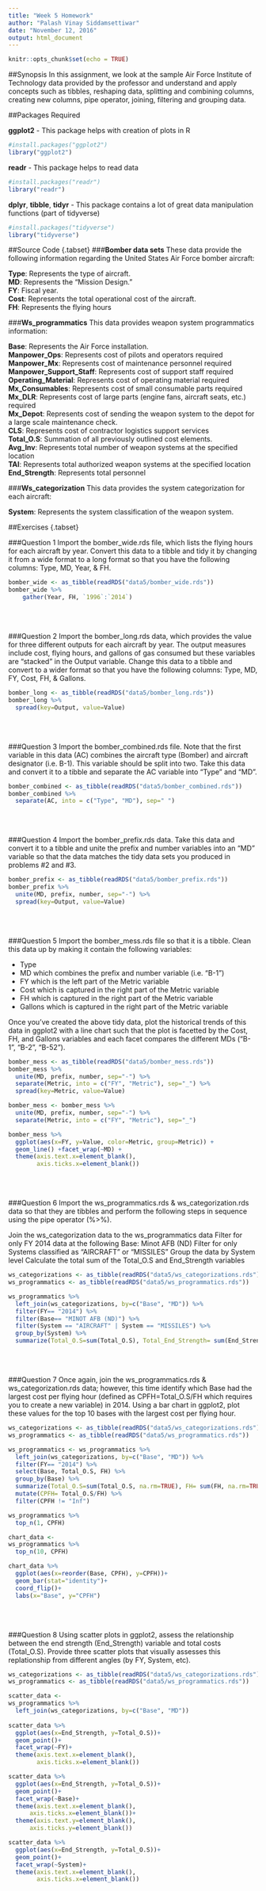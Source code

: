 ---
title: "Week 5 Homework"
author: "Palash Vinay Siddamsettiwar"
date: "November 12, 2016"
output: html_document
---

```{r setup, include=FALSE}
knitr::opts_chunk$set(echo = TRUE)
```

##Synopsis
In this assignment, we look at the sample Air Force Institute of Technology data provided by the professor and understand and apply concepts such as tibbles, reshaping data, splitting and combining columns, creating new columns, pipe operator, joining, filtering and grouping data.

##Packages Required

**ggplot2** - This package helps with creation of plots in R
``` {r, warning=F, message=F}
#install.packages("ggplot2")
library("ggplot2")
```

**readr** - This package helps to read data
``` {r, warning=F, message=F}
#install.packages("readr")
library("readr")
```

**dplyr**, **tibble**,  **tidyr** - This package contains a lot of great data manipulation functions (part of tidyverse)
``` {r, warning=F, message=F}
#install.packages("tidyverse")
library("tidyverse")
```



##Source Code  {.tabset}
###**Bomber data sets** 
These data provide the following information regarding the United States Air Force bomber aircraft:

**Type**: Represents the type of aircraft. <br>
**MD**: Represents the “Mission Design.” <br>
**FY**: Fiscal year. <br>
**Cost**: Represents the total operational cost of the aircraft. <br>
**FH**: Represents the flying hours <br>


###**Ws_programmatics** 
This data provides weapon system programmatics information:

**Base**: Represents the Air Force installation.<br>
**Manpower_Ops**: Represents cost of pilots and operators required<br>
**Manpower_Mx**: Represents cost of maintenance personnel required<br>
**Manpower_Support_Staff**: Represents cost of support staff required<br>
**Operating_Material**: Represents cost of operating material  required<br>
**Mx_Consumables**: Represents cost of small consumable parts required<br>
**Mx_DLR**: Represents cost of large parts (engine fans, aircraft seats, etc.) required<br>
**Mx_Depot**: Represents cost of sending the weapon system to the depot for a large scale maintenance check.<br>
**CLS**: Represents cost of contractor logistics support services<br>
**Total_O.S**: Summation of all previously outlined cost elements.<br>
**Avg_Inv**: Represents total number of weapon systems at the specified location<br>
**TAI**: Represents total authorized weapon systems at the specified location<br>
**End_Strength**: Represents total personnel<br>

###**Ws_categorization**
This data provides the system categorization for each aircraft:

**System**: Represents the system classification of the weapon system.<br>

##Exercises {.tabset}

###Question 1 
Import the bomber_wide.rds file, which lists the flying hours for each aircraft by year. Convert this data to a tibble and tidy it by changing it from a wide format to a long format so that you have the following columns: Type, MD, Year, & FH.

``` {r}
bomber_wide <- as_tibble(readRDS("data5/bomber_wide.rds"))
bomber_wide %>% 
    gather(Year, FH, `1996`:`2014`)
```


<br>
<br>


###Question 2 
Import the bomber_long.rds data, which provides the value for three different outputs for each aircraft by year. The output measures include cost, flying hours, and gallons of gas consumed but these variables are “stacked” in the Output variable. Change this data to a tibble and convert to a wider format so that you have the following columns: Type, MD, FY, Cost, FH, & Gallons.

``` {r}
bomber_long <- as_tibble(readRDS("data5/bomber_long.rds"))
bomber_long %>%
  spread(key=Output, value=Value)
```


<br>
<br>


###Question 3
Import the bomber_combined.rds file. Note that the first variable in this data (AC) combines the aircraft type (Bomber) and aircraft designator (i.e. B-1). This variable should be split into two. Take this data and convert it to a tibble and separate the AC variable into “Type” and “MD”.
``` {r}
bomber_combined <- as_tibble(readRDS("data5/bomber_combined.rds"))
bomber_combined %>%
  separate(AC, into = c("Type", "MD"), sep=" ")
```

<br>
<br>


###Question 4
Import the bomber_prefix.rds data. Take this data and convert it to a tibble and unite the prefix and number variables into an “MD” variable so that the data matches the tidy data sets you produced in problems #2 and #3.
``` {r}
bomber_prefix <- as_tibble(readRDS("data5/bomber_prefix.rds"))
bomber_prefix %>%
  unite(MD, prefix, number, sep="-") %>%
  spread(key=Output, value=Value)
```

<br>
<br>


###Question 5
Import the bomber_mess.rds file so that it is a tibble. Clean this data up by making it contain the following variables:

* Type
* MD which combines the prefix and number variable (i.e. “B-1”)
* FY which is the left part of the Metric variable
* Cost which is captured in the right part of the Metric variable
* FH which is captured in the right part of the Metric variable
* Gallons which is captured in the right part of the Metric variable

Once you’ve created the above tidy data, plot the historical trends of this data in ggplot2 with a line chart such that the plot is facetted by the Cost, FH, and Gallons variables and each facet compares the different MDs (“B-1”, “B-2”, “B-52”).
``` {r}
bomber_mess <- as_tibble(readRDS("data5/bomber_mess.rds"))
bomber_mess %>%
  unite(MD, prefix, number, sep="-") %>%
  separate(Metric, into = c("FY", "Metric"), sep="_") %>%
  spread(key=Metric, value=Value)

bomber_mess <- bomber_mess %>%
  unite(MD, prefix, number, sep="-") %>%
  separate(Metric, into = c("FY", "Metric"), sep="_")

bomber_mess %>%
  ggplot(aes(x=FY, y=Value, color=Metric, group=Metric)) +
  geom_line() +facet_wrap(~MD) +
  theme(axis.text.x=element_blank(),
        axis.ticks.x=element_blank())
```

<br>
<br>


###Question 6
Import the ws_programmatics.rds & ws_categorization.rds data so that they are tibbles and perform the following steps in sequence using the pipe operator (%>%).

Join the ws_categorization data to the ws_programmatics data
Filter for only FY 2014 data at the following Base: Minot AFB (ND)
Filter for only Systems classified as “AIRCRAFT” or “MISSILES”
Group the data by System level
Calculate the total sum of the Total_O.S and End_Strength variables
``` {r}
ws_categorizations <- as_tibble(readRDS("data5/ws_categorizations.rds"))
ws_programmatics <- as_tibble(readRDS("data5/ws_programmatics.rds"))

ws_programmatics %>%
  left_join(ws_categorizations, by=c("Base", "MD")) %>%
  filter(FY== "2014") %>%
  filter(Base== "MINOT AFB (ND)") %>%
  filter(System == "AIRCRAFT" | System == "MISSILES") %>%
  group_by(System) %>%
  summarize(Total_O.S=sum(Total_O.S), Total_End_Strength= sum(End_Strength))

```

<br>
<br>


###Question 7
Once again, join the ws_programmatics.rds & ws_categorization.rds data; however, this time identify which Base had the largest cost per flying hour (defined as CPFH=Total_O.S/FH which requires you to create a new variable) in 2014. Using a bar chart in ggplot2, plot these values for the top 10 bases with the largest cost per flying hour.
``` {r}
ws_categorizations <- as_tibble(readRDS("data5/ws_categorizations.rds"))
ws_programmatics <- as_tibble(readRDS("data5/ws_programmatics.rds"))

ws_programmatics <- ws_programmatics %>%
  left_join(ws_categorizations, by=c("Base", "MD")) %>%
  filter(FY== "2014") %>%
  select(Base, Total_O.S, FH) %>%
  group_by(Base) %>%
  summarize(Total_O.S=sum(Total_O.S, na.rm=TRUE), FH= sum(FH, na.rm=TRUE)) %>%
  mutate(CPFH= Total_O.S/FH) %>%
  filter(CPFH != "Inf") 

ws_programmatics %>%
  top_n(1, CPFH)

chart_data <- 
ws_programmatics %>%
  top_n(10, CPFH)

chart_data %>%  
  ggplot(aes(x=reorder(Base, CPFH), y=CPFH))+
  geom_bar(stat="identity")+
  coord_flip()+
  labs(x="Base", y="CPFH")

```

<br>
<br>

###Question 8
Using scatter plots in ggplot2, assess the relationship between the end strength (End_Strength) variable and total costs (Total_O.S). Provide three scatter plots that visually assesses this replationship from different angles (by FY, System, etc).
``` {r}
ws_categorizations <- as_tibble(readRDS("data5/ws_categorizations.rds"))
ws_programmatics <- as_tibble(readRDS("data5/ws_programmatics.rds"))

scatter_data <- 
ws_programmatics %>%
  left_join(ws_categorizations, by=c("Base", "MD"))
  
scatter_data %>%
  ggplot(aes(x=End_Strength, y=Total_O.S))+
  geom_point()+
  facet_wrap(~FY)+
  theme(axis.text.x=element_blank(),
        axis.ticks.x=element_blank())

scatter_data %>%
  ggplot(aes(x=End_Strength, y=Total_O.S))+
  geom_point()+
  facet_wrap(~Base)+
  theme(axis.text.x=element_blank(),
      axis.ticks.x=element_blank())+
  theme(axis.text.y=element_blank(),
      axis.ticks.y=element_blank())

scatter_data %>%
  ggplot(aes(x=End_Strength, y=Total_O.S))+
  geom_point()+
  facet_wrap(~System)+
  theme(axis.text.x=element_blank(),
        axis.ticks.x=element_blank())
```

<br>
<br>